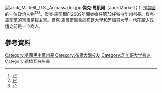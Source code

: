 [[File:Jack_Markell,_U.S._Ambassador.jpg|thumb]]
'''傑克·馬凱爾'''（Jack Markell；{{bd|1960年|11月26日}}）是[[美國|美國]]的一位政治人物<ref>{{cite web|url=http://pqasb.pqarchiver.com/delawareonline/access/1742833911.html?FMT=ABS&FMTS=ABS:FT&type=current&date=May+06%2C+2008&author=CHRISTINE+FACCIOLO&pub=The+News+Journal&desc=Do+our+genes+determine+how+we+vote%3F&pqatl=google|title=Do our genes determine how we vote?|publisher=Pqasb.pqarchiver.com|accessdate=2014-12-26}}</ref><ref>{{cite web |author=   |url=http://abclocal.go.com/wpvi/story?section=news/local&id=6706402 |title=6abc.com and Action News: Father of Delaware governor dead at 85 | 6abc.com |publisher=Abclocal.go.com |date=2009-03-12 |accessdate=2012-11-22 |archive-url=https://web.archive.org/web/20130728144559/http://abclocal.go.com/wpvi/story?section=news%2Flocal&id=6706402 |archive-date=2013-07-28 |dead-url=yes }}</ref><ref>{{cite web |url=https://agdev.anr.udel.edu/CANRConnect/tag/donors/ |title=CANR Connect » Sustaining the world through science and technology » donors |publisher=Agdev.anr.udel.edu |date= |accessdate=2012-11-22 |archive-url=https://web.archive.org/web/20141215062622/http://agdev.anr.udel.edu/CANRConnect/tag/donors/ |archive-date=2014-12-15 |dead-url=yes }}</ref>。傑克·馬凱爾自2009年開始擔任第73任特拉华州州長。傑克·馬凱爾的黨籍是[[民主黨_(美國)|民主黨]]。傑克·馬凱爾畢業於[[布朗大學|布朗大學]]和[[芝加哥大學|芝加哥大學]]。他在踏入政壇之前是一位商人。
== 參考資料 ==
{{reflist}}
[[Category:美國民主黨州長|Category:美國民主黨州長]]
[[Category:布朗大學校友|Category:布朗大學校友]]
[[Category:芝加哥大学校友|Category:芝加哥大学校友]]
[[Category:德拉瓦州州長|Category:德拉瓦州州長]]
{{DEFAULTSORT:Markell, Jack}}